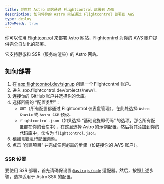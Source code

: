 ```yaml
---
title: 将你的 Astro 网站通过 Flightcontrol 部署到 AWS
description: 如何将你的 Astro 网站通过 Flightcontrol 部署到 AWS
type: deploy
i18nReady: true
---
```


你可以使用 [Flightcontrol](https://www.flightcontrol.dev?ref=astro) 来部署 Astro 网站，Flightcontrol 为你的 AWS 账户提供完全自动化的部署。

它支持静态和 SSR（服务端渲染）的 Astro 网站。

## 如何部署

1. 在 [app.flightcontrol.dev/signup](https://app.flightcontrol.dev/signup?ref=astro) 创建一个 Flightcontrol 账户。
2. 进入 [app.flightcontrol.dev/projects/new/1](https://app.flightcontrol.dev/projects/new/1)。
3. 连接你的 GitHub 账户并选择你的仓库。
4. 选择所需的 “配置类型”：
   - `GUI`（所有配置都通过 Flightcontrol 仪表盘管理），在此处选择 `Astro Static` 或 `Astro SSR` 预设。
   - `flightcontrol.json`（如果选择 “基础设施即代码” 的选项，那么所有配置都在你的仓库中），在这里选择 Astro 的示例配置，然后将其添加到你的代码库中，命名为 `flightcontrol.json`。
5. 根据需要进行配置调整。
6. 点击 “创建项目” 并完成任何必需的步骤（如链接你的 AWS 账户）。

### SSR 设置

要使用 SSR 部署，首先请确保设置 [`@astrojs/node`](/zh-cn/guides/integrations-guide/node/) 适配器。然后，按照上述步骤，选择适用于 Astro SSR 的配置。
